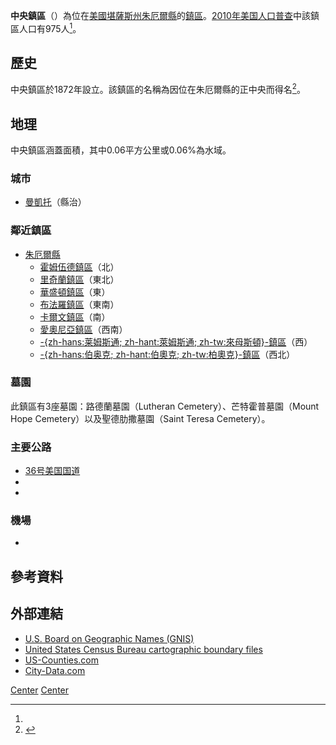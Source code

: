{{noteTA
|G1=USState
}}
{{Infobox settlement
|official_name = 中央鎮區
|native_name = Center Township
|settlement_type = 鎮區
|image_map = Map highlighting Center Township, Jewell County, Kansas.svg
|mapsize = 
|map_caption = 中央鎮區在朱厄爾縣的位置
|coordinates_display = inline,title
|coordinates_region = US-KS
|subdivision_type = [[世界政區索引|國家]]
|subdivision_name = [[美国|美国]]
|subdivision_type1 = [[美國行政區劃|州]]
|subdivision_name1 = [[堪薩斯州|堪薩斯州]]
|subdivision_type2 = [[堪薩斯州縣份列表|縣]]
|subdivision_name2 = [[朱厄爾縣_(堪薩斯州)|朱厄爾縣]]
|area_total_km2 = 92.8
|area_land_km2 = 92.74
|area_water_km2 = 0.06
|area_total_sq_mi = 35.83
|area_land_sq_mi = 35.81
|area_water_sq_mi = 0.02
|area_water_percent = 0.06
|population_as_of = [[2010年美国人口普查|2010]]
|population_footnotes = <ref name=census>{{cite web|url=http://www.census.gov/geo/www/gazetteer/gazetteer2010.html|title=2010 Census Gazetteer Files|publisher=[[美国人口调查局|美国人口调查局]]|accessdate=2016-01-26|archive-url=https://web.archive.org/web/20121021075704/http://www.census.gov/geo/www/gazetteer/gazetteer2010.html|archive-date=2012-10-21|dead-url=yes}}</ref>
|population_total = 975
|population_density_km2 = auto
|elevation_footnotes = 
|elevation_m = 539
|elevation_ft = 1768
|latd = 39
|latm = 47
|lats = 24
|latNS = N
|longd = 98
|longm = 12
|longs = 31
|longEW = W
|blank_name = [[地名信息系统|GNIS]] feature ID
|blank_info = [http://geonames.usgs.gov/pls/gnispublic/f?p=gnispq:3:::NO::P3_FID:0471985 0471985]
|website = 
|footnotes = 
}}

'''中央鎮區'''（{{lang-en|'''Center Township'''}}）為位在[[美國|美國]][[堪薩斯州|堪薩斯州]][[朱厄爾縣_(堪薩斯州)|朱厄爾縣]]的[[行政鎮區|鎮區]]。[[2010年美国人口普查|2010年美国人口普查]]中該鎮區人口有975人<ref name=census/>。

==歷史==
中央鎮區於1872年設立。該鎮區的名稱為因位在朱厄爾縣的正中央而得名<ref>{{cite web | url=http://skyways.lib.ks.us/genweb/archives/jewell/history/1878/centre.html | title=1878 History of Jewell County, Kansas | publisher=Blue Skyways (State Library of Kansas) | accessdate=30 December 2013 | deadurl=yes | archiveurl=https://web.archive.org/web/20130615140851/http://skyways.lib.ks.us/genweb/archives/jewell/history/1878/centre.html | archivedate=2013年6月15日 }}</ref>。

==地理==
中央鎮區涵蓋面積{{convert|92.8|km2|sqmi}}，其中0.06平方公里或0.06%為水域。

===城市===
*[[曼凱托_(堪薩斯州)|曼凱托]]（縣治）

=== 鄰近鎮區 ===
*[[朱厄爾縣_(堪薩斯州)|朱厄爾縣]]
**[[霍姆伍德鎮區_(朱厄爾縣)|霍姆伍德鎮區]]（北）
**[[里奇蘭鎮區_(朱厄爾縣)|里奇蘭鎮區]]（東北）
**[[華盛頓鎮區_(朱厄爾縣)|華盛頓鎮區]]（東）
**[[布法羅鎮區_(朱厄爾縣)|布法羅鎮區]]（東南）
**[[卡爾文鎮區_(朱厄爾縣)|卡爾文鎮區]]（南）
**[[愛奧尼亞鎮區_(朱厄爾縣)|愛奧尼亞鎮區]]（西南）
**[[來母斯頓鎮區_(朱厄爾縣)|-{zh-hans:莱姆斯通; zh-hant:萊姆斯通; zh-tw:來母斯頓}-鎮區]]（西）
**[[柏奧克鎮區_(朱厄爾縣)|-{zh-hans:伯奥克; zh-hant:伯奧克; zh-tw:柏奧克}-鎮區]]（西北）

=== 墓園===
此鎮區有3座墓園：路德蘭墓園（Lutheran Cemetery）、芒特霍普墓園（Mount Hope Cemetery）以及聖德肋撒墓園（Saint Teresa Cemetery）。

=== 主要公路 ===
* [[36号美国国道|36号美国国道]]
* {{le|14號堪薩斯州州道|K-14 (Kansas highway)}}
* {{le|28號堪薩斯州州道|K-28 (Kansas highway)}}

===機場===
* {{le|曼凱托機場|Mankato Airport}}

==參考資料==
{{reflist}}

==外部連結==
* [http://geonames.usgs.gov/domestic/ U.S. Board on Geographic Names (GNIS)]{{Wayback|url=http://geonames.usgs.gov/domestic/ |date=20180117014011 }}
* [http://www.census.gov/geo/www/cob/ United States Census Bureau cartographic boundary files]{{Wayback|url=http://www.census.gov/geo/www/cob/ |date=20130513095013 }}
* [https://web.archive.org/web/20080723112151/http://www.us-counties.com/localgov/kansas.html US-Counties.com]
* [http://www.city-data.com/township/Center-Jewell-KS.html City-Data.com] {{Wayback|url=http://www.city-data.com/township/Center-Jewell-KS.html |date=20160303230016 }}

{{朱厄爾縣 (堪薩斯州)}}

[[Category:朱厄爾縣鎮區_(堪薩斯州)|Center]]
[[Category:堪薩斯州鎮區|Center]]